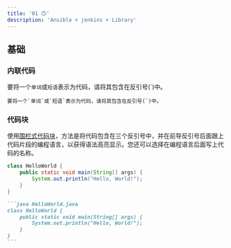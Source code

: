 ```yaml
---
title: '01 🙃'
description: 'Ansible + jenkins + Library'
---
```



## 基础

### 内联代码

要将一个`单词`或`短语`表示为代码，请将其包含在反引号(`)中。

```
要将一个`单词`或`短语`表示为代码，请将其包含在反引号(`)中。
```

### 代码块

使用[围栏式代码块](https://www.markdownguide.org/extended-syntax/#fenced-code-blocks)，方法是将代码包含在三个反引号中，并在前导反引号后面跟上代码片段的编程语言，以获得语法高亮显示。您还可以选择在编程语言后面写上代码的名称。

```java HelloWorld.java
class HelloWorld {
    public static void main(String[] args) {
        System.out.println("Hello, World!");
    }
}
```

````md
```java HelloWorld.java
class HelloWorld {
    public static void main(String[] args) {
        System.out.println("Hello, World!");
    }
}
```
````